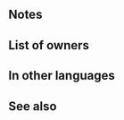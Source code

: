 {{Weapon Infobox
|tagid=SID_感謝の花の杖
|intID=2953
|image=wep_rd047
|exclusive=0
|weaponType=Colorless Staff
|cost=200
|might=8
|range=2
|effect=If unit is within 3 spaces of an ally, grants Def/Res+6 to unit during combat and restores 5 HP to unit and adjacent allies after combat.
|statModifiers=0,8,0,0,0
|required=Assault
|next=Staff of Tribute+
|promotionRarity=5
|promotionTier=2
|properties=
}}
==Notes==
{{Combat boosts}}
{{After combat healing|allies=1}}
==List of owners==
{{Skill Hero List}}
==In other languages==
{{OtherLanguages
|japanese=感謝の花の杖
|german=Hingabestab
|spanishEU=Bastón tributo
|spanishLA=Bastón tributo
|french=Bâton d'éloge
|italian=Bastone elogio
|chineseTW=感謝之花杖
|portuguese=Bastão do tributo
}}
==See also==
{{See also skills|cond=Description LIKE '%if unit is within _ spaces of an ally%grants Def/Res+_ to unit during combat%' OR Description LIKE '%restores _ HP to%adjacent allies%'|columns=3}}
{{Weapons Navbox}}